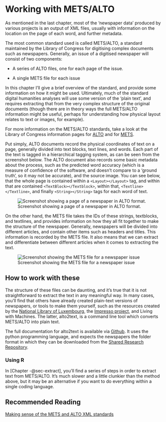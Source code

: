 # Working with METS/ALTO {#sec-mets}

As mentioned in the last chapter, most of the 'newspaper data' produced by various projects is an output of XML files, usually with information on the location on the page of each word, and further metadata.

The most common standard used is called METS/ALTO, a standard maintained by the Library of Congress for digitising complex documents such as newspapers. Generally, an issue of a digitised newspaper will consist of two components:

-   A series of ALTO files, one for each page of the issue.

-   A single METS file for each issue

In this chapter I'll give a brief overview of the standard, and provide some information on how it might be used. Ultimately, much of the standard digital humanities analyses will use some version of the 'plain text', and requires extracting that from the very complex structure of the original documents (though there are in theory ways the full METS/ALTO information might be useful, perhaps for understanding how physical layout relates to text or images, for example).

For more information on the METS/ALTO standards, take a look at the Library of Congress information pages for [ALTO](https://www.loc.gov/standards/alto/) and for [METS](https://www.loc.gov/standards/mets/).

Put simply, ALTO documents record the physical coordinates of text on a page, generally divided into text blocks, text lines, and words. Each part of the text is tagged in a hierarchical tagging system, as can be seen from the screenshot below. The ALTO document also records some basic metadata about the process, such as the predicted word accuracy (which is a measure of confidence of the software, and doesn't compare to a 'ground truth', so it may not be accurate), and the source image. You can see below, that the whole page is contained within a `<Layout></Layout>` tag, and within that are contained `<TextBlock></Textblock>`, within that, `<Textline></Textline>`, and finally `<String></String>` tags for each word of text.

![Screenshot showing a page of a newspaper in ALTO format.](images/Screenshot%202023-06-22%20at%2012.26.38.png)

On the other hand, the METS file takes the IDs of these strings, textblocks, and textlines, and provides information on how they all fit together to make the structure of the newspaper. Generally, newspapers will be divided into different articles, and contain other items such as headers and titles. This information is recorded by the METS file. It also means that we can extract and differentiate between different articles when it comes to extracting the text.

![Screenshot showing the METS file for a newspaper issue](images/Screenshot%202023-06-22%20at%2012.28.12.png)

## How to work with these

The structure of these files can be daunting, and it's true that it is not straightforward to extract the text in any meaningful way. In many cases, you'll find that others have already created plain-text versions of newspapers, or tools to make them yourself, such as the resources created by the [National Library of Luxembourg](https://github.com/natliblux/BnLMetsExporter), the [Impresso project](https://impresso.github.io/impresso-text-acquisition/_build/html/index.html), and Living with Machines. The latter, alto2text, is a command line tool which converts METS/ALTO into plain text.

The full documentation for alto2text is available via [Github](https://github.com/Living-with-machines/alto2txt). It uses the python programming language, and expects the newspapers the folder format in which they can be downloaded from the [Shared Research Repository](https://bl.iro.bl.uk/).

### Using R

In [Chapter -@sec-extract], you'll find a series of steps in order to extract text from METS/ALTO. It's much slower and a little clunkier than the method above, but it may be an alternative if you want to do everything within a single coding language.

## Recommended Reading

[Making sense of the METS and ALTO XML standards](https://www.brodrigues.co/blog/2019-01-13-newspapers_mets_alto/)
